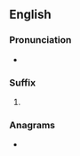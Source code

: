 {{also|logues|logués}}
==English==

===Pronunciation===
* {{a|UK}} {{IPA|en|/lɒɡz/}}

===Suffix===
{{head|en|suffix}}

# {{plural of|en|-logue}}

===Anagrams===
* {{anagrams|en|a=eglosu|gulose}}